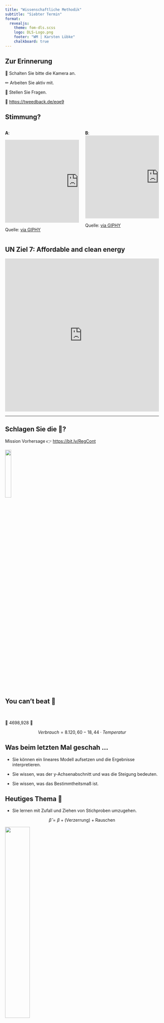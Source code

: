 ```yaml
---
title: "Wissenschaftliche Methodik"
subtitle: "Siebter Termin"
format: 
  revealjs:
    theme: fom-dls.scss
    logo: DLS-Logo.png
    footer: "WM | Karsten Lübke"
    chalkboard: true
---
```


## Zur Erinnerung

&#x1F4DB; Schalten Sie bitte die Kamera an.

&#x270F; Arbeiten Sie aktiv mit.

&#x1F937; Stellen Sie Fragen.

&#x1F4AA; [https://tweedback.de/eqe9](https://tweedback.de/eqe9)


## Stimmung?

:::: {.columns}

::: {.column width="50%"}

::: center
**A**:

<iframe src="https://giphy.com/embed/l4pLXMFYQmTM2se7m" width="480" height="271" frameBorder="0" class="giphy-embed" allowFullScreen></iframe>
:::

::: aside
Quelle: [via GIPHY](https://giphy.com/gifs/abcnetwork-tired-the-middle-l4pLXMFYQmTM2se7m)
:::

:::

::: {.column width="50%"}

::: center
**B**:
<iframe src="https://giphy.com/embed/pttEsx1vDDhYs" width="480" height="271" frameBorder="0" class="giphy-embed" allowFullScreen></iframe>
:::

::: aside
Quelle: [via GIPHY](https://giphy.com/gifs/pttEsx1vDDhYs)
:::

:::

:::


## UN Ziel 7: Affordable and clean energy

::: center
<iframe src="https://upgrader.gapminder.org/q/59/embed?hasBorder=true&hasOpenSansFont=false" title="83% of people get this question wrong" width="100%" height="500" style="border:none;"></iframe>
:::


---

## Schlagen Sie die &#129302;?

Mission Vorhersage &#128073; [https://bit.ly/RegCont](https://bit.ly/RegCont)


![](img/linearregression.png){fig-align="center" width="20%"}



## You can't beat &#129302;

<br>

::: {.center}
&#129351; 4698,928 &#129351;
:::

$$Verbrauch = 8.120,60 - 18,44 \cdot Temperatur$$


## Was beim letzten Mal geschah ...

- Sie können ein lineares Modell aufsetzen und die Ergebnisse interpretieren.

- Sie wissen, was der y-Achsenabschnitt und was die Steigung bedeuten.

- Sie wissen, was das Bestimmtheitsmaß ist.


## Heutiges Thema &#127979;

- Sie lernen mit Zufall und Ziehen von Stichproben umzugehen.

$$\hat{\beta} = \beta + \text{(Verzerrung)} + \text{Rauschen}$$

![](img/modelmeme.jpeg){fig-align="center" width="40%"}


::: {.aside}
Quelle: [David Hood](https://twitter.com/Thoughtfulnz/status/1446972794135216131)
:::


## Regression motivieren (I/II)

- Stellen Sie sich eine Regressionsanalyse wie eine Radiostation vor, die ein Programm sendet.
- Ich empfange dieses *Signal* nur weit entfernt, mit *Rauschen*. Was ich also empfange ist das *Signal* plus *Rauschen*.
- Es gibt diverse Techniken, um aus dem Signal was ich höre, möglichst das gesendete Signal zu extrahieren, das Rauschen zu reduzieren.

---

## Regression motivieren (II/II)

- Regression funktioniert genau so: Wir haben (fiktive) Daten von Temperatur und Vebrauch und wir wollen den Zusammenhang zwischen diesen Variablen analysieren. 
- Das gefundene Modell wird aufgrund des Rauschens nicht perfekt sein.

:::{.aside}
Anregung: [Tay (2022)](https://doi.org/10.1080/26939169.2021.2024777)
:::
## Fallstudie &#x1F4BB;

- Lokal: RStudio durch klick auf `WM_WiSe22.Rproj` starten oder RStudio aufrufen, das letzte Projekt müsste automatisch geladen werden.

- RStudio Cloud: In **Ihr** Projekt einloggen.  

- `Lego_Fortsetzung.Rmd` im Ordner `fallstudien` öffnen.

